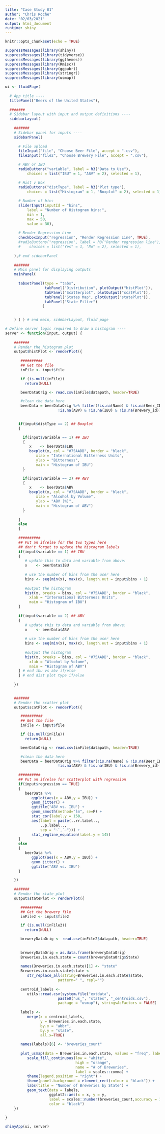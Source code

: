 ```yaml
---
title: "Case Study 01"
author: "Chris Roche"
date: "02/03/2021"
output: html_document
runtime: shiny
---
```


```r
knitr::opts_chunk$set(echo = TRUE)
```

```r

suppressMessages(library(shiny))
suppressMessages(library(tidyverse))
suppressMessages(library(ggthemes))
suppressMessages(library(Rmisc))
suppressMessages(library(ggpubr))
suppressMessages(library(stringr))
suppressMessages(library(usmap))
```

```r
ui <- fluidPage(
  
  # App title ----
  titlePanel("Beers of the United States"),
  
  #######
  # Sidebar layout with input and output definitions ----
  sidebarLayout(
    
    #######
    # Sidebar panel for inputs ----
    sidebarPanel(
      
      # File upload
      fileInput("file", "Choose Beer File", accept = ".csv"),
      fileInput("file2", "Choose Brewery File", accept = ".csv"),

      # ABV or IBU
      radioButtons("variable", label = h3("Data to Use"),
          choices = list("IBU" = 1, "ABV" = 2), selected = 1),

      # Hist v Box
      radioButtons("distType", label = h3("Plot type"),
          choices = list("Histogram" = 1, "Boxplot" = 2), selected = 1),
      
      # Number of bins
      sliderInput(inputId = "bins",
          label = "Number of Histogram bins:",
          min = 1,
          max = 50,
          value = 30),
      
      # Render Regression Line
      checkboxInput("regression", "Render Regression Line", TRUE),
      #radioButtons("regression", label = h3("Render regression line"),
      #    choices = list("Yes" = 1, "No" = 2), selected = 1),
      
    ),# end sidebarPanel
    
    #######
    # Main panel for displaying outputs
    mainPanel(
      
      tabsetPanel(type = "tabs",
                  tabPanel("Distribution", plotOutput("histPlot")),
                  tabPanel("Scatterplot", plotOutput("scatPlot")),
                  tabPanel("States Map", plotOutput("statePlot")),
                  tabPanel("State Filter")
                 )

      
    ) ) ) # end main, sidebarLayout, fluid page

# Define server logic required to draw a histogram ----
server <- function(input, output) {
  
    #######
    # Render the histogram plot
    output$histPlot <- renderPlot({
  
       ##########
       ## Get the file
       inFile <- input$file

       if (is.null(inFile))
         return(NULL)

       beerDataOrig <- read.csv(inFile$datapath, header=TRUE)

       #clean the data here
       beerData = beerDataOrig %>% filter(!is.na(Name) & !is.na(Beer_ID) &
                        !is.na(ABV) & !is.na(IBU) & !is.na(Brewery_id))

       
      if(input$distType == 2) ## Boxplot
      {

        if(input$variable == 1) ## IBU
        {
           x    <- beerData$IBU
           boxplot(x, col = "#75AADB", border = "black",
              xlab = "International Bitterness Units",
              ylab = "Bitterness",
              main = "Histogram of IBU")
        }

        if(input$variable == 2) ## ABV
        {
           x    <- beerData$ABV
           boxplot(x, col = "#75AADB", border = "black",
              xlab = "Alcohol by Volume",
              ylab = "ABV (%)",
              main = "Histogram of ABV")
        }
        
      }
      else
      {
       
      ##########
      ## Put an if/else for the two types here
      ## don't forget to update the histogram labels
      if(input$variable == 1) ## IBU
      {
         # update this to data and variable from above:
         x    <- beerData$IBU
      
         # use the number of bins from the user here
         bins <- seq(min(x), max(x), length.out = input$bins + 1)
      
         #output the histogram
         hist(x, breaks = bins, col = "#75AADB", border = "black",
           xlab = "International Bitterness Units",
           main = "Histogram of IBU")
      }
      
      if(input$variable == 2) ## ABV
      {
         # update this to data and variable from above:
         x    <- beerData$ABV
      
         # use the number of bins from the user here
         bins <- seq(min(x), max(x), length.out = input$bins + 1)
      
         #output the histogram
         hist(x, breaks = bins, col = "#75AADB", border = "black",
           xlab = "Alcohol by Volume",
           main = "Histogram of ABV")
      } # end ibu vs abv if/else
      } # end dist plot type if/else
    
    })

    
    #######
    # Render the scatter plot
    output$scatPlot <- renderPlot({

       ##########
       ## Get the file
       inFile <- input$file

       if (is.null(inFile))
         return(NULL)

       beerDataOrig <- read.csv(inFile$datapath, header=TRUE)

       #clean the data here
       beerData = beerDataOrig %>% filter(!is.na(Name) & !is.na(Beer_ID) &
                        !is.na(ABV) & !is.na(IBU) & !is.na(Brewery_id))
       
      ##########
      ## Put an if/else for scatterplot with regression
      if(input$regression == TRUE)
      {
         beerData %>%
            ggplot(aes(x = ABV,y = IBU)) + 
            geom_jitter() + 
            ggtitle("ABV vs. IBU") + 
            geom_smooth(method="lm", se=F) + 
            stat_cor(label.y = 150, 
            aes(label = paste(..rr.label.., 
                ..p.label.., 
                sep = "~`,`~"))) +
            stat_regline_equation(label.y = 145)
      }
      else
      {
         beerData %>%
            ggplot(aes(x = ABV,y = IBU)) + 
            geom_jitter() + 
            ggtitle("ABV vs. IBU")
      }

    })
    
    #######
    # Render the state plot
    output$statePlot <- renderPlot({

       ##########
       ## Get the brewery file
       inFile2 <- input$file2

       if (is.null(inFile2))
         return(NULL)

       breweryDataOrig <- read.csv(inFile2$datapath, header=TRUE)
       
      
       breweryDataOrig = as.data.frame(breweryDataOrig)
       Breweries.in.each.state = count(breweryDataOrig$State)
      
       names(Breweries.in.each.state)[1] <- "state"
       Breweries.in.each.state$state <-
          str_replace_all(string=Breweries.in.each.state$state, 
                        pattern=" ", repl="")
      
       centroid_labels <- 
          utils::read.csv(system.file("extdata",
                        paste0("us_", "states", "_centroids.csv"), 
                        package = "usmap"), stringsAsFactors = FALSE)
      
       labels <- 
          merge(x = centroid_labels, 
                y = Breweries.in.each.state, 
                by.x = "abbr", 
                by.y = "state", 
                all.x=TRUE)
      
       names(labels)[6] <- "breweries_count"
      
       plot_usmap(data = Breweries.in.each.state, values = "freq", labels=FALSE) + 
          scale_fill_continuous(low = "white", 
                                high = "orange", 
                                name = "# of Breweries", 
                                label = scales::comma) + 
          theme(legend.position = "right") + 
          theme(panel.background = element_rect(colour = "black")) + 
          labs(title = "Number of Breweries by State") + 
          geom_text(data = labels, 
                    ggplot2::aes(x = x, y = y, 
                    label = scales::number(breweries_count,accuracy = 1)),
                    color = "black")
    })
  
}

shinyApp(ui, server)

```